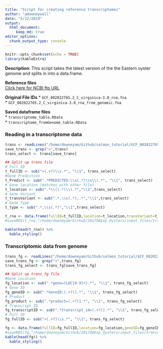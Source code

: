 ```yaml
---
title: "Script for creating reference transcriptomes"
author: "adowneywall"
date: "5/12/2019"
output:
  html_document:
     keep_md: true
editor_options: 
  chunk_output_type: console
---
```


```r
knitr::opts_chunk$set(echo = TRUE)
library(kableExtra)
```

**Description**: This script takes the latest version of the the Eastern oyster genome and splits in into a data.frame.  

**Reference files**  
[Click here for NCBI ftp URL](ftp://ftp.ncbi.nlm.nih.gov/genomes/all/GCF/002/022/765/GCF_002022765.2_C_virginica-3.0)  

**Original File IDs** 
* ```GCF_002022765.2_C_virginica-3.0_rna.fna```  
* ```GCF_002022765.2_C_virginica-3.0_rna_from_genomic.fna```  

**Saved dataframe files**  
* ```transcriptome_table.RData```  
* ```transcriptome_fromGenome_table.RData```  

### Reading in a transcriptome data  
```r
trans <- readLines("/home/downeyam/Github/salmon_tutorial/GCF_002022765.2_C_virginica-3.0_rna.fna")
save_trans <- grep(">",trans)
trans_select <- trans[save_trans]

## Split up trans file
# Full ID
t_fullID <- sub(">(.+?)\\s.*", "\\1", trans_select)
#Gene Prediction
t_Predict <- sub(".*PREDICTED:\\s(.*)\\s\\(.*", "\\1", trans_select)
# Gene location (matches with other file)
t_location <- sub(".*\\((.*)\\).*","\\1",trans_select)
# Gene Variant
t_transVariant <- sub(".*,\\s(.*),.*","\\1",trans_select)
# Gene Type
t_type <- sub(".*,\\s(.*)","\\1",trans_select)

t_rna <- data.frame(fullID=t_fullID,location=t_location,transVariant=t_transVariant,predict=t_Predict,type=t_type)
#saveRDS(t_rna,"/home/downeyam/Github/2017OAExp_Oysters/input_files/transcriptome_table.RData")

kable(head(t_rna)) %>%
  kable_styling()
```

### Transcriptomic data from genome  
```r
trans_fg <- readLines("/home/downeyam/Github/salmon_tutorial/GCF_002022765.2_C_virginica-3.0_rna_from_genomic.fna")
save_trans_fg <- grep(">",trans_fg)
trans_fg_select <- trans_fg[save_trans_fg]

## Split up trans_fg file
#Gene Location
fg_location <- sub(".*gene=(LOC[0-9]+).*", "\\1", trans_fg_select)
# Gene ID
fg_geneID <- sub(".*GeneID:(.+?)].*", "\\1", trans_fg_select)
# Product
fg_product <- sub(".*product=(.+?)].*", "\\1", trans_fg_select)
# Transcript ID
fg_transcriptID <- sub(".*transcript_id=(.+?)].*", "\\1", trans_fg_select)
# Full ID
fg_fullID <- sub(">(.+?)\\s.*", "\\1", trans_fg_select)

fg <- data.frame(fullID=fg_fullID,location=fg_location,geneID=fg_geneID,product=fg_product,transcriptID=fg_transcriptID)
#saveRDS(fg,"/home/downeyam/Github/2017OAExp_Oysters/input_files/transcriptome_fromGenome_table.RData")
kable(head(fg)) %>%
  kable_styling()
```